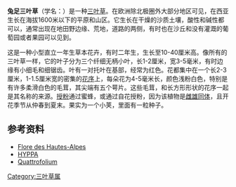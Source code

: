{{speciesbox
| image = Trifolium arvense - kassiristik Keilas.jpg
| image_caption = 
| status = LC
| status_system = IUCN3.1
| status_ref = <ref name=IUCN>{{Cite iucn | author = Osborne, J | title = ''Trifolium arvense'' | volume = 2011 | page = e.T176548A7264043 | date = 2011 }}</ref>
|genus = Trifolium
|species = arvense
| authority = [[Carl_Linnaeus|L.]]
}}
'''兔足三叶草'''（学名：{{lang|la|''Trifolium arvense''}}）是一种[[三叶草|三叶草]]。在欧洲除北极圈外大部分地区可见，在西亚生长在海拔1600米以下的平原和山区。它生长在干燥的沙质土壤，酸性和碱性都可以，通常出现在地田野边缘、荒地，道路的两侧，有时也在沙丘和没有灌溉的葡萄园或者果园可以见到。

这是一种小型直立一年生草本花卉，有时二年生，生长至10-40厘米高。像所有的三叶草一样，它的叶子分为三个纤细无柄小叶，长1-2厘米，宽3-5毫米，有时边缘有小细毛和细锯齿。叶有一对托叶在基部，经常为红色。花都集中在一个长2-3厘米，1-1.5厘米宽的密集的[[花序|花序]]上，每朵花为4-5毫米长，颜色浅粉白色，特别是有许多柔滑白色的毛茸，其尖端有五个萼片。这些毛茸，和长方形形状的花序一起是其名称的来源。[[授粉|授粉]]通过蜜蜂，或通过自花授粉，因为该植物是[[雌雄同体|雌雄同体]]，且开花季节从仲春到夏末。果实为一个小荚，里面有一粒种子。

==参考资料==
{{wikispecies|Trifolium arvense}}
* [http://www.florealpes.com/fiche_treflechamps.php Flore des Hautes-Alpes] {{Wayback|url=http://www.florealpes.com/fiche_treflechamps.php |date=20201021101429 }} {{fr icon}}
* [http://www.dijon.inra.fr/malherbo/hyppa/hyppa-f/trfar_fh.htm HYPPA] {{Wayback|url=http://www.dijon.inra.fr/malherbo/hyppa/hyppa-f/trfar_fh.htm |date=20051018160718 }} {{fr icon}}
* [https://web.archive.org/web/20070912061319/http://www.quattrofolium.com/eng/arvense.html Quattrofolium]
{{Reflist}}

{{Taxonbar|from=Q125813}}

[[Category:三叶草属|Category:三叶草属]]